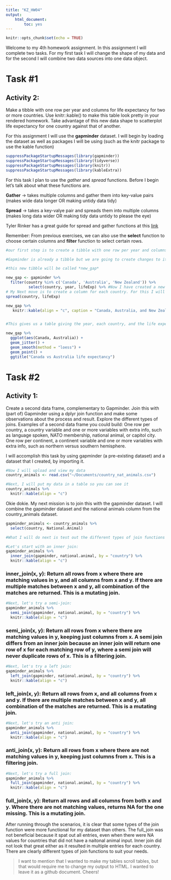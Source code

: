 ```yaml
---
title: "KZ_HW04"
output: 
    html_document:
        toc: yes
---
```


```r
knitr::opts_chunk$set(echo = TRUE)
```

Welcome to my 4th homework assignment. 
In this assignment I will complete two tasks. 
For my first task I will change the shape of my data and for the second I will combine two data sources into one data object.

# Task #1
## Activity 2: 

Make a tibble with one row per year and columns for life expectancy for two or more countries.
Use knitr::kable() to make this table look pretty in your rendered homework.
Take advantage of this new data shape to scatterplot life expectancy for one country against that of another.

For this assignment I will use the **gapminder** dataset. I will begin by loading the dataset as well as packages I will be using (such as the knitr package to use the kable function)

```r
suppressPackageStartupMessages(library(gapminder))
suppressPackageStartupMessages(library(tidyverse))
suppressPackageStartupMessages(library(knitr))
suppressPackageStartupMessages(library(kableExtra))
```

For this task I plan to use the *gather* and *spread* functions. Before I begin let's talk about what these functions are.

**Gather** -> takes multiple columns and gather them into key-value pairs (makes wide data longer OR making untidy data tidy)

**Spread** -> takes a key-valye pair and spreads them into multiple columns (makes long data wider OR making tidy data untidy to please the eye)

Tyler Rinker has a great guide for spread and gather functions at this [link](https://github.com/trinker/tidyr_in_a_nutshell/blob/master/README.md)

Remember: From previous exercises, we can also use the **select** function to choose certain columns and **filter** function to select certain rows.

```r
#our first step is to create a tibble with one row per year and columns for life expectancy for two or more countries.

#Gapminder is already a tibble but we are going to create changes to it so we will rename it as a new tibble

#this new tibble will be called *new_gap*

new_gap <- gapminder %>%
  filter(country %in% c('Canada', 'Australia', 'New Zealand')) %>%
          select(country, year, lifeExp) %>% #Now I have created a new tibble for New Zealand and Canada's life expectancy. 
# My Next move is to create a column for each country. For this I will use the *spread* function
spread(country, lifeExp) 

new_gap %>%
   knitr::kable(align = "c", caption = "Canada, Australia, and New Zealand's Life Expectancy Per Year")


#This gives us a table giving the year, each country, and the life expectancy for each country. Next I will make a scatterplot of life expectancy for Canada against New Zealand

new_gap %>% 
  ggplot(aes(Canada, Australia)) +
  geom_jitter() +
  geom_smooth(method = "loess") +
  geom_point() +
  ggtitle("Canada vs Australia life expectancy") 

```



# Task #2

## Activity 1: 
Create a second data frame, complementary to Gapminder. Join this with (part of) Gapminder using a dplyr join function and make some observations about the process and result. Explore the different types of joins. Examples of a second data frame you could build:
One row per country, a country variable and one or more variables with extra info, such as language spoken, NATO membership, national animal, or capitol city.
One row per continent, a continent variable and one or more variables with extra info, such as northern versus southern hemisphere.

I will accomplish this task by using gapminder (a pre-existing dataset) and a dataset that I created, by importing it.


```r
#Now I will upload and view my data
country_animals <- read.csv("~/Documents/country_nat_animals.csv")

#Next, I will put my data in a table so you can see it 
country_animals %>%
  knitr::kable(align = "c")
```

Okie dokie. My next mission is to join this with the gapminder dataset. I will combine the gapminder dataset and the national animals column from the country_animals dataset. 

```r
gapminder_animals <- country_animals %>% 
  select(country, National.Animal)

#What I will do next is test out the different types of join functions

#Let's start with an inner join:
gapminder_animals %>%
  inner_join(gapminder, national.animal, by = "country") %>%
  knitr::kable(align = "c")
```
### inner_join(x, y): Return all rows from x where there are matching values in y, and all columns from x and y. If there are multiple matches between x and y, all combination of the matches are returned. This is a mutating join.

```r
#Next, let's try a semi-join:
gapminder_animals %>%
  semi_join(gapminder, national.animal, by = "country") %>%
  knitr::kable(align = "c")
```

### semi_join(x, y): Return all rows from x where there are matching values in y, keeping just columns from x. A semi join differs from an inner join because an inner join will return one row of x for each matching row of y, where a semi join will never duplicate rows of x. This is a filtering join.

```r
#Next, let's try a left join:
gapminder_animals %>%
  left_join(gapminder, national.animal, by = "country") %>%
  knitr::kable(align = "c")
```

### left_join(x, y): Return all rows from x, and all columns from x and y. If there are multiple matches between x and y, all combination of the matches are returned. This is a mutating join.

```r
#Next, let's try an anti join:
gapminder_animals %>%
  anti_join(gapminder, national.animal, by = "country") %>%
  knitr::kable(align = "c")
```

### anti_join(x, y): Return all rows from x where there are not matching values in y, keeping just columns from x. This is a filtering join.

```r
#Next, let's try a full join:
gapminder_animals %>%
  full_join(gapminder, national.animal, by = "country") %>%
  knitr::kable(align = "c")
```

### full_join(x, y): Return all rows and all columns from both x and y. Where there are not matching values, returns NA for the one missing. This is a mutating join.

After running through the scenarios, it is clear that some types of the join function were more functional for my dataset than others. The full_join was not beneficial because it spat out all entries, even when there were NA values for countries that did not have a naitonal animal input. Inner join did not look that great either as it resulted in multiple entries for each country. There are clearly different types of join functions to suit your needs. 

> I want to mention that I wanted to make my tables scroll tables, but that would require me to change my output to HTML. I wanted to leave it as a github document. Cheers!